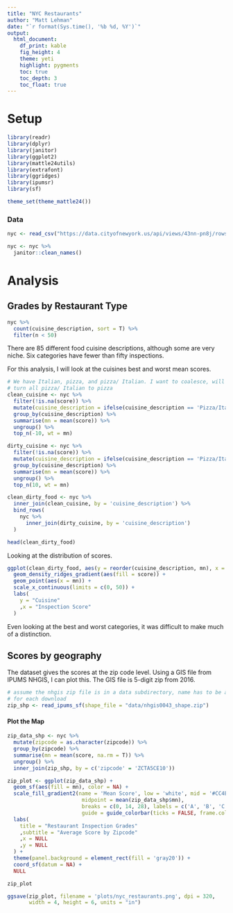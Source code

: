 ```yaml
---
title: "NYC Restaurants"
author: "Matt Lehman"
date: "`r format(Sys.time(), '%b %d, %Y')`"
output:
  html_document:
    df_print: kable
    fig_height: 4
    theme: yeti
    highlight: pygments
    toc: true
    toc_depth: 3
    toc_float: true
---
```


# Setup 

```r
library(readr)
library(dplyr)
library(janitor)
library(ggplot2)
library(mattle24utils)
library(extrafont)
library(ggridges)
library(ipumsr)
library(sf)
```

```r
theme_set(theme_mattle24())
```


### Data

```r
nyc <- read_csv("https://data.cityofnewyork.us/api/views/43nn-pn8j/rows.csv")

nyc <- nyc %>% 
  janitor::clean_names()
```

# Analysis

## Grades by Restaurant Type

```r
nyc %>% 
  count(cuisine_description, sort = T) %>% 
  filter(n < 50)
```

There are 85 different food cuisine descriptions, although some are very niche. Six categories have fewer than fifty inspections. 

For this analysis, I will look at the cuisines best and worst mean scores.

```r
# We have Italian, pizza, and pizza/ Italian. I want to coalesce, will 
# turn all pizza/ Italian to pizza
clean_cuisine <- nyc %>% 
  filter(!is.na(score)) %>% 
  mutate(cuisine_description = ifelse(cuisine_description == 'Pizza/Italian', 'Pizza', cuisine_description)) %>% 
  group_by(cuisine_description) %>% 
  summarise(mn = mean(score)) %>% 
  ungroup() %>% 
  top_n(-10, wt = mn) 

dirty_cuisine <- nyc %>% 
  filter(!is.na(score)) %>% 
  mutate(cuisine_description = ifelse(cuisine_description == 'Pizza/Italian', 'Pizza', cuisine_description)) %>% 
  group_by(cuisine_description) %>% 
  summarise(mn = mean(score)) %>% 
  ungroup() %>% 
  top_n(10, wt = mn) 

clean_dirty_food <- nyc %>% 
  inner_join(clean_cuisine, by = 'cuisine_description') %>% 
  bind_rows(
    nyc %>% 
      inner_join(dirty_cuisine, by = 'cuisine_description')
  )

head(clean_dirty_food)
```

Looking at the distribution of scores. 

```r
ggplot(clean_dirty_food, aes(y = reorder(cuisine_description, mn), x = score)) + 
  geom_density_ridges_gradient(aes(fill = score)) +
  geom_point(aes(x = mn)) +
  scale_x_continuous(limits = c(0, 50)) +
  labs(
    y = "Cuisine"
    ,x = "Inspection Score"
  )
```

Even looking at the best and worst categories, it was difficult to make much of a distinction. 

## Scores by geography

The dataset gives the scores at the zip code level. Using a GIS file from
IPUMS NHGIS, I can plot this. The GIS file is 5-digit zip from 2016. 

```r
# assume the nhgis zip file is in a data subdirectory, name has to be adjusted 
# for each download
zip_shp <- read_ipums_sf(shape_file = "data/nhgis0043_shape.zip")
```

#### Plot the Map

```r
zip_data_shp <- nyc %>% 
  mutate(zipcode = as.character(zipcode)) %>% 
  group_by(zipcode) %>% 
  summarise(mn = mean(score, na.rm = T)) %>% 
  ungroup() %>% 
  inner_join(zip_shp, by = c('zipcode' = 'ZCTA5CE10'))

zip_plot <- ggplot(zip_data_shp) +
  geom_sf(aes(fill = mn), color = NA) +
  scale_fill_gradient2(name = 'Mean Score', low = 'white', mid = '#CC4E4E', high = '#8B2323', 
                        midpoint = mean(zip_data_shp$mn),
                        breaks = c(0, 14, 28), labels = c('A', 'B', 'C'), limits = c(0, 29), 
                        guide = guide_colorbar(ticks = FALSE, frame.colour = 'gray20')) +
  labs(
    title = "Restaurant Inspection Grades"
    ,subtitle = "Average Score by Zipcode"
    ,x = NULL
    ,y = NULL
  ) +
  theme(panel.background = element_rect(fill = 'gray20')) +
  coord_sf(datum = NA) +
  NULL

zip_plot
```

```r
ggsave(zip_plot, filename = 'plots/nyc_restaurants.png', dpi = 320,
       width = 4, height = 6, units = "in")
```


